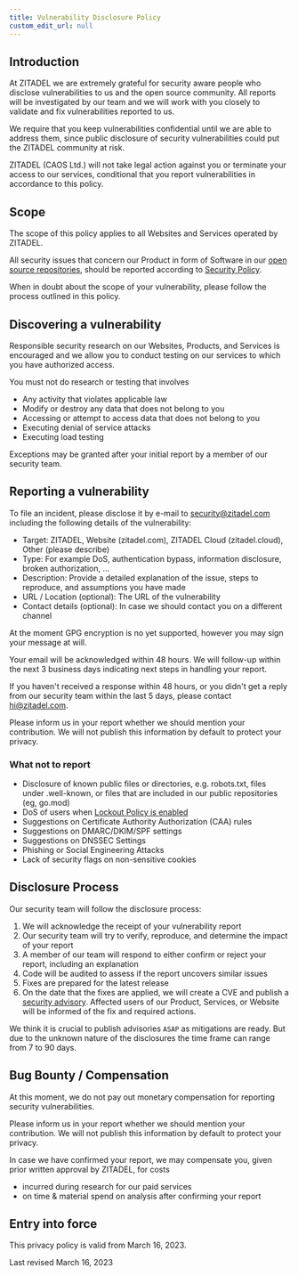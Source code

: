 ```yaml
---
title: Vulnerability Disclosure Policy
custom_edit_url: null
--- 
```


## Introduction

At ZITADEL we are extremely grateful for security aware people who disclose vulnerabilities to us and the open source community.
All reports will be investigated by our team and we will work with you closely to validate and fix vulnerabilities reported to us.

We require that you keep vulnerabilities confidential until we are able to address them, since public disclosure of security vulnerabilities could put the ZITADEL community at risk.

ZITADEL (CAOS Ltd.) will not take legal action against you or terminate your access to our services, conditional that you report vulnerabilities in accordance to this policy.

## Scope

The scope of this policy applies to all Websites and Services operated by ZITADEL.

All security issues that concern our Product in form of Software in our [open source repositories](https://github.com/zitadel), should be reported according to [Security Policy](https://github.com/zitadel/zitadel/blob/main/SECURITY.md).

When in doubt about the scope of your vulnerability, please follow the process outlined in this policy.

## Discovering a vulnerability

Responsible security research on our Websites, Products, and Services is encouraged and we allow you to conduct testing on our services to which you have authorized access.

You must not do research or testing that involves

- Any activity that violates applicable law
- Modify or destroy any data that does not belong to you
- Accessing or attempt to access data that does not belong to you
- Executing denial of service attacks
- Executing load testing

Exceptions may be granted after your initial report by a member of our security team.

## Reporting a vulnerability

To file an incident, please disclose it by e-mail to [security@zitadel.com](mailto:security@zitadel.com) including the following details of the vulnerability:

- Target: ZITADEL, Website (zitadel.com), ZITADEL Cloud (zitadel.cloud), Other (please describe)
- Type: For example DoS, authentication bypass, information disclosure, broken authorization, ...
- Description: Provide a detailed explanation of the issue, steps to reproduce, and assumptions you have made
- URL / Location (optional): The URL of the vulnerability
- Contact details (optional): In case we should contact you on a different channel

At the moment GPG encryption is no yet supported, however you may sign your message at will.

Your email will be acknowledged within 48 hours.
We will follow-up within the next 3 business days indicating next steps in handling your report.

If you haven't received a response within 48 hours, or you didn't get a reply from our security team within the last 5 days, please contact [hi@zitadel.com](mailto:hi@zitadel.com).

Please inform us in your report whether we should mention your contribution.
We will not publish this information by default to protect your privacy.

### What not to report

- Disclosure of known public files or directories, e.g. robots.txt, files under .well-known, or files that are included in our public repositories (eg, go.mod)
- DoS of users when [Lockout Policy is enabled](https://zitadel.com/docs/guides/manage/console/instance-settings#lockout)
- Suggestions on Certificate Authority Authorization (CAA) rules
- Suggestions on DMARC/DKIM/SPF settings
- Suggestions on DNSSEC Settings
- Phishing or Social Engineering Attacks
- Lack of security flags on non-sensitive cookies

## Disclosure Process

Our security team will follow the disclosure process:

1. We will acknowledge the receipt of your vulnerability report
2. Our security team will try to verify, reproduce, and determine the impact of your report
3. A member of our team will respond to either confirm or reject your report, including an explanation
4. Code will be audited to assess if the report uncovers similar issues
5. Fixes are prepared for the latest release
6. On the date that the fixes are applied, we will create a CVE and publish a [security advisory](https://github.com/zitadel/zitadel/security/advisories). Affected users of our Product, Services, or Website will be informed of the fix and required actions.

We think it is crucial to publish advisories `ASAP` as mitigations are ready. But due to the unknown nature of the disclosures the time frame can range from 7 to 90 days.

## Bug Bounty / Compensation

At this moment, we do not pay out monetary compensation for reporting security vulnerabilities.

Please inform us in your report whether we should mention your contribution.
We will not publish this information by default to protect your privacy.

In case we have confirmed your report, we may compensate you, given prior written approval by ZITADEL, for costs

- incurred during research for our paid services
- on time & material spend on analysis after confirming your report

## Entry into force

This privacy policy is valid from March 16, 2023.

Last revised March 16, 2023
